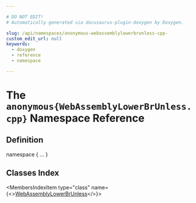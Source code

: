 ```yaml
---

# DO NOT EDIT!
# Automatically generated via docusaurus-plugin-doxygen by Doxygen.

slug: /api/namespaces/anonymous-webassemblylowerbrunless-cpp-
custom_edit_url: null
keywords:
  - doxygen
  - reference
  - namespace

---
```





# The `anonymous{WebAssemblyLowerBrUnless.cpp}` Namespace Reference

<DoxygenPage pluginConfig={pluginConfig}>



## Definition

<CodeBlock>namespace &#123; ... &#125;</CodeBlock>

## Classes Index

<MembersIndex>

<MembersIndexItem
  type="class"
  name={<><a href="/docs/api/classes/anonymous-namespace-webassemblylowerbrunless-cpp-/webassemblylowerbrunless">WebAssemblyLowerBrUnless</a></>}>
</MembersIndexItem>

</MembersIndex>


</DoxygenPage>
